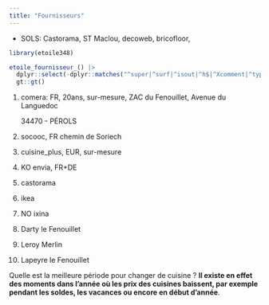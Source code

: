 ```yaml
---
title: "Fournisseurs"
---
```


-   SOLS: Castorama, ST Maclou, decoweb, bricofloor,

```r
library(etoile348)

etoile_fournisseur_() |>
  dplyr::select(-dplyr::matches("^super|^surf|^isout|^h$|^Xcomment|^type|^ajust")) |>
  gt::gt()
```

1.  comera: FR, 20ans, sur-mesure, ZAC du Fenouillet, Avenue du Languedoc

    34470 - PÉROLS

2.  socooc, FR chemin de Soriech

3.  cuisine_plus, EUR, sur-mesure

4.  KO envia, FR+DE

5.  castorama

6.  ikea

7.  NO ixina

8.  Darty le Fenouillet

9.  Leroy Merlin

10. Lapeyre le Fenouillet

Quelle est la meilleure période pour changer de cuisine ? **Il existe en effet des moments dans l’année où les prix des cuisines baissent, par exemple pendant les soldes, les vacances ou encore en début d’année**.

